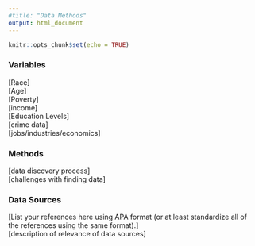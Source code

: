 ```yaml
---
#title: "Data Methods"
output: html_document
---
```


```r
knitr::opts_chunk$set(echo = TRUE)
```

### Variables

[Race] <br>
[Age] <br>
[Poverty] <br>
[income] <br>
[Education Levels] <br>
[crime data] <br>
[jobs/industries/economics] 

### Methods
[data discovery process] <br>
[challenges with finding data]

### Data Sources

[List your references here using APA format (or at least standardize all of the references using the same format).] <br>
[description of relevance of data sources]
